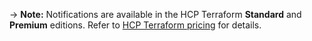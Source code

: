 -> **Note:** Notifications are available in the HCP Terraform **Standard** and **Premium** editions. Refer to [HCP Terraform pricing](https://www.hashicorp.com/products/terraform/pricing) for details.
